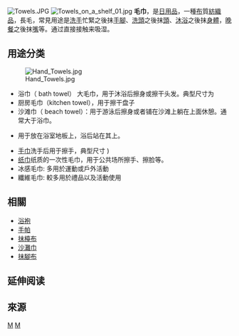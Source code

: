{{redirect2|巾|其他意思|巾 (消歧義)}}
[[File:Towels.JPG|right]]
[[File:Towels_on_a_shelf_01.jpg|thumb]]
'''毛巾'''，是[[日用品|日用品]]，一種[[布|布]]質[[紡織品|紡織品]]，長毛，常見用途是[[洗手|洗手]]忙緊之後抹[[手|手]][[腳|腳]]、[[洗頭|洗頭]]之後抹[[頭|頭]]、[[沐浴|沐浴]]之後抹[[身體|身體]]，[[晚餐|晚餐]]之後抹[[嘴|嘴]]等。通过直接接触来吸湿。

==用途分类==
[[File:Hand_Towels.jpg|thumb]]
*浴巾（ bath towel） 大毛巾，用于沐浴后擦身或擦干头发。典型尺寸为{{convert|30|x|60|in|cm|abbr=on}} 
*厨房毛巾（kitchen towel），用于擦干盘子
*沙滩巾（ beach towel）：用于游泳后擦身或者铺在沙滩上躺在上面休憩。通常大于浴巾。 
* {{tsl|en|foot towel|脚巾}}用于放在浴室地板上，浴后站在其上。
* [[毛巾|手巾]]洗手后用于擦手，典型尺寸 {{convert|12|x|24|in|cm|abbr=on}}) 
* [[纸巾|纸巾]]纸质的一次性毛巾，用于公共场所擦手、擦脸等。
* 冰感毛巾: 多用於運動或戶外活動
* 纖維毛巾: 較多用於禮品以及活動使用

==相關==
* [[浴袍|浴袍]]
* [[手帕|手帕]]
* [[抹檯布|抹檯布]]
* [[沙灘巾|沙灘巾]]
* [[抹腳布|抹腳布]]

== 延伸阅读 ==
{{Wikisource further reading}}

{{commonscat|Towels}}

==來源==
{{reflist}}

{{Authority control}}
[[Category:巾|M]]
[[Category:個人衛生用品|M]]